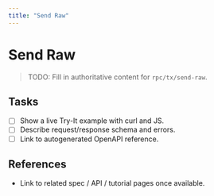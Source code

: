 ```yaml
---
title: "Send Raw"
---
```


# Send Raw

> TODO: Fill in authoritative content for `rpc/tx/send-raw`.

## Tasks
- [ ] Show a live Try-It example with curl and JS.
- [ ] Describe request/response schema and errors.
- [ ] Link to autogenerated OpenAPI reference.

## References
- Link to related spec / API / tutorial pages once available.
